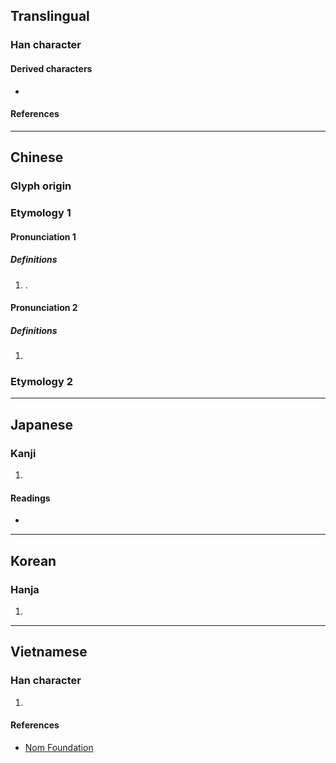 {{character info}}
==Translingual==

===Han character===
{{Han char|rn=72|rad=日|as=06|sn=10|four=60113|canj=ALMO|ids=⿱日兆}}

====Derived characters====
* {{l|mul|[[𪳒]], [[𦃻]], [[𩺣]], [[𮄍]]}}

====References====
{{Han ref|kx=0494.210|dkj=13889|dj=0859.140|hdz=21508.150|uh=6641}}

----

==Chinese==
{{zh-forms}}
{{zh-wp|zh:晁姓}}

===Glyph origin===
{{Han etym}}

===Etymology 1===

====Pronunciation 1====
{{zh-pron
|m=Cháo
|m-s=
|c=siu6,ciu4
|c-t=
|g=
|h=pfs=
|j=
|md=
|mn=
|mn-t=
|w=
|x=
|mc=y
|oc=y
|cat=pn
}}

=====Definitions=====
{{zh-hanzi}}

# {{zh-alt-lb|鼂}} {{surname|zh}}.

====Pronunciation 2====
{{zh-pron
|m=zhào
|cat=pn
}}

=====Definitions=====
{{zh-hanzi}}

# {{zh-only|晁陽}}

===Etymology 2===
{{zh-see|朝|v}}

----

==Japanese==

===Kanji===
{{ja-kanji|grade=|rs=日06}}

# {{rfdef|ja|sort=日06}}

====Readings====
* {{ja-readings|on=ちょう|kun=あさ|nanori=あきら, あさ}}

----

==Korean==

===Hanja===
{{ko-hanja|hangeul=조|eumhun=|rv=jo|mr=cho|y=co}}

# {{rfdef|ko|sort=日06}}

----

==Vietnamese==

===Han character===
{{vi-readings|rs=日06|reading=triều}}

# {{rfdef|vi|sort=日06}}

====References====
* [http://nomfoundation.org/common/nom_details.php?codepoint=6641 Nom Foundation]